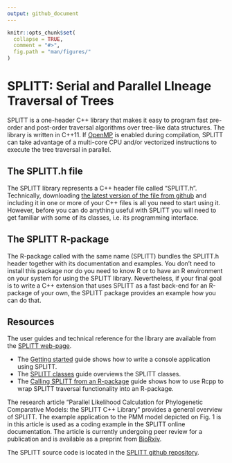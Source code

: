 ```yaml
---
output: github_document
---
```


<!-- README.md is generated from README.Rmd. Please edit that file -->

```r
knitr::opts_chunk$set(
  collapse = TRUE,
  comment = "#>",
  fig.path = "man/figures/"
)
```

# SPLITT: Serial and Parallel LIneage Traversal of Trees

SPLITT is a one-header C++ library that makes it easy to program fast pre-order and post-order traversal algorithms over tree-like data structures. The library is written in C++11. If [OpenMP](https://www.openmp.org) is enabled during compilation, SPLITT can take advantage of a multi-core CPU and/or vectorized instructions to execute the tree traversal in parallel. 

## The SPLITT.h file

The SPLITT library represents a C++ header file called "SPLITT.h". Technically, downloading [the latest version of the file from github](https://github.com/venelin/SPLITT/raw/master/src/SPLITT.h) and including it in one or more of your C++ files is all you need to start using it. However, before you can do anything useful with SPLITT you will need to get familiar with some of its classes, i.e. its programming interface. 

## The SPLITT R-package

The R-package called with the same name (SPLITT) bundles the SPLITT.h header together with its documentation and examples. You don't need to install this package nor do you need to know R or to have an R environment on your system for using the SPLITT library. Nevertheless, if your final goal is to write a C++ extension that uses SPLITT as a fast back-end for an R-package of your own, the SPLITT package provides an example how you can do that. 

## Resources

The user guides and technical reference for the library are available from the [SPLITT web-page](https://venelin.github.io/SPLITT/index.html). 

* The [Getting started](https://venelin.github.io/SPLITT/articles/SPLITT.html) guide shows how to write a console application using SPLITT. 
* The [SPLITT classes](https://venelin.github.io/SPLITT/articles/SPLITTClasses.html) guide overviews the SPLITT classes. 
* The [Calling SPLITT from an R-package](https://venelin.github.io/SPLITT/articles/SPLITTRcppModules.html) guide shows how to use Rcpp to wrap SPLITT traversal functionality into an R-package.


The research article "Parallel Likelihood Calculation for Phylogenetic Comparative Models: the SPLITT C++ Library" provides a general overview of SPLITT. The example application to the PMM model depicted on Fig. 1 is in this article is used as a coding example in the SPLITT online documentation. The article is currently undergoing peer review for a publication and is available as a preprint from [BioRxiv](https://www.biorxiv.org/content/early/2017/12/18/235739).

The SPLITT source code is located in the [SPLITT github repository](https://github.com/venelin/SPLITT). 


